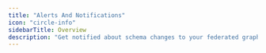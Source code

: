 ```yaml
---
title: "Alerts And Notifications"
icon: "circle-info"
sidebarTitle: Overview
description: "Get notified about schema changes to your federated graphs through webhooks or slack integration"
---
```


<CardGroup>
  <Card
    title="Webhooks"
    href="/studio/alerts-and-notifications/webhooks"
    icon="webhook"
    horizontal
  />
  <Card
    title="Slack Integration"
    href="/studio/alerts-and-notifications/slack-integration"
    icon="slack"
    horizontal
  />
</CardGroup>
